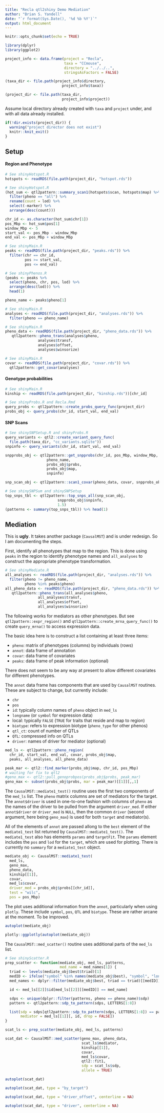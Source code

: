 ```yaml
---
title: "Recla qtl2shiny Demo Mediation"
author: "Brian S. Yandell"
date: "`r format(Sys.Date(), '%d %b %Y')`"
output: html_document
---
```


```r
knitr::opts_chunk$set(echo = TRUE)
```

```r
library(dplyr)
library(ggplot2)
```

```r
project_info <- data.frame(project = "Recla",
                           taxa = "CCmouse",
                           directory = "../../..",
                           stringsAsFactors = FALSE)
```

```r
(taxa_dir <- file.path(project_info$directory, 
                          project_info$taxa))
```

```r
(project_dir <- file.path(taxa_dir, 
                          project_info$project))
```

Assume local directory already created with `taxa` and `project` under,
and with all data already installed.

```r
if(!dir.exists(project_dir)) {
  warning("project director does not exist")
  knitr::knit_exit()
}
```

## Setup

#### Region and Phenotype

```r
# See shinyHotspot.R
hotspots <- readRDS(file.path(project_dir, "hotspot.rds"))
```

```r
# See shinyHotspot.R
(hot_sum <- qtl2pattern::summary_scan1(hotspots$scan, hotspots$map) %>%
  filter(pheno == "all") %>%
  rename(count = lod) %>%
  select(-marker) %>%
  arrange(desc(count)))
```

```r
chr_id <- as.character(hot_sum$chr[1])
pos_Mbp <- hot_sum$pos[1]
window_Mbp <- 5
start_val <- pos_Mbp - window_Mbp
end_val <- pos_Mbp + window_Mbp
```

```r
# See shinyMain.R
peaks <- readRDS(file.path(project_dir, "peaks.rds")) %>%
  filter(chr == chr_id,
         pos >= start_val,
         pos <= end_val)
```

```r
# See shinyPhenos.R
(peaks <- peaks %>%
  select(pheno, chr, pos, lod) %>%
  arrange(desc(lod))) %>%
  head(1)
```

```r
pheno_name <- peaks$pheno[1]
```

```r
# See shinyMain.R
analyses <- readRDS(file.path(project_dir, "analyses.rds")) %>%
  filter(pheno == pheno_name)
```

```r
# See shinyMain.R
pheno_data <- readRDS(file.path(project_dir, "pheno_data.rds")) %>%
   qtl2pattern::pheno_trans(analyses$pheno, 
               analyses$transf,
               analyses$offset,
               analyses$winsorize)
```

```r
# See shinyMain.R
covar <- readRDS(file.path(project_dir, "covar.rds")) %>%
  qtl2pattern::get_covar(analyses)
```

#### Genotype probabilities

```r
# See shinyMain.R
kinship <- readRDS(file.path(project_dir, "kinship.rds"))[chr_id]
```

```r
# See shinyProbs.R and Recla.Rmd
query_probs <- qtl2pattern::create_probs_query_func(project_dir)
probs_obj <- query_probs(chr_id, start_val, end_val)
```

#### SNP Scans

```r
# See shinySNPSetup.R and shinyProbs.R
query_variants <- qtl2::create_variant_query_func(
  file.path(taxa_dir, "cc_variants.sqlite"))
snpinfo <- query_variants(chr_id, start_val, end_val)
```

```r
snpprobs_obj <- qtl2pattern::get_snpprobs(chr_id, pos_Mbp, window_Mbp,
                   pheno_name, 
                   probs_obj$probs,
                   probs_obj$map,
                   snpinfo)
```

```r
snp_scan_obj <- qtl2pattern::scan1_covar(pheno_data, covar, snpprobs_obj$snpprobs, kinship, analyses)
```

```r
# See shinySNPSum and shinySNPSetup
top_snps_tbl <- qtl2pattern::top_snps_all(snp_scan_obj,
                        snpprobs_obj$snpinfo,
                        1.5)
(patterns <- summary(top_snps_tbl)) %>% head(1)
```

## Mediation

This is **ugly**. It takes another package (`CausalMST`) and is under redesign.
So I am documenting the steps.

First, identify all phenotypes that map to the region. This is done using `peaks` in the region to identify phenotype names and `all_analyses` to construct the appropriate phenotype transformation.

```r
# See shinyMediate.R
all_analyses <- readRDS(file.path(project_dir, "analyses.rds")) %>%
  filter(pheno != pheno_name,
         pheno %in% peaks$pheno)
all_pheno_data <- readRDS(file.path(project_dir, "pheno_data.rds")) %>%
   qtl2pattern::pheno_trans(all_analyses$pheno, 
               all_analyses$transf,
               all_analyses$offset,
               all_analyses$winsorize)
```

The following works for mediators as other phenotypes. But see `qtl2pattern::expr_region()` and `qtl2pattern::create_mrna_query_func()` to create `query_mrna()` to access expression data.

The basic idea here is to construct a list containing at least three items:

- `pheno`: matrix of phenotypes (columns) by individuals (rows)
- `annot`: data frame of annotation
- `covar`: data frame of covariates
- `peaks`: data frame of peak information (optional)

There does not seem to be any way at present to allow different covariates for different phenotypes. 

The `annot` data frame has components that are used by `CausalMST` routines. These are subject to change, but currently include:

- `chr`
- `pos`
- `id`: typically column names of `pheno` object in `med_ls`
- `longname` (or `symbol` for expression data)
- local: typically `FALSE` (`TRUE` for traits that reside and map to region)
- `biotype`: refers to expression biotype (`pheno_type` for other phenos)
- `qtl_ct`: count of number of QTLs
- `QTL`: compressed info on QTLs
- `driver`: names of driver for mediator (optional)

```r
med_ls <- qtl2pattern::pheno_region(
  chr_id, start_val, end_val, covar, probs_obj$map,
  peaks, all_analyses, all_pheno_data)
```

```r
peak_mar <- qtl2::find_marker(probs_obj$map, chr_id, pos_Mbp)
# waiting for fix to qtl2
#geno_max <- qtl2::pull_genoprobpos(probs_obj$probs, peak_mar)
geno_max <- subset(probs_obj$probs, mar = peak_mar)[[1]][,,1]
```

The `CausalMST::mediate1_test()` routine uses the first two components of the `med_ls` list. The `pheno` matrix columns are set of mediators for the target.
The `annot$driver` is used in one-to-one fashion with columns of `pheno` as the names of the driver to be pulled from the argument `driver_med`. If either `annot$driver` or `driver_med` is `NULL`, then the common `driver` (second argument, here being `geno_max`) is used for both `target` and mediator(s). 

All of the elements of `annot` are passed allong to the `best` element of the `mediate1_test` list returned by `CausalMST::mediate1_test()`. The `mediate1_test` also has elements `params` and `targetFit`. The `params` element includes the `pos` and `lod` for the `target`, which are used for plotting. There is currently no `summary` for a `mediate1_test` object.

```r
mediate_obj <- CausalMST::mediate1_test(
  med_ls, 
  geno_max, 
  pheno_data,
  kinship[[1]],
  covar,
  med_ls$covar,
  driver_med = probs_obj$probs[[chr_id]],
  test = "wilc",
  pos = pos_Mbp)
```

The plot uses additional information from the `annot`, particularly when using `plotly`. These include `symbol`, `pos`, `QTL` and `biotype`. These are rather arcane at the moment. To be improved.

```r
autoplot(mediate_obj)
```

```r
plotly::ggplotly(autoplot(mediate_obj))
```

The `CausalMST::med_scatter()` routine uses additional parts of the `med_ls` list.

```r
# See shinyScatter.R
prep_scatter <- function(mediate_obj, med_ls, patterns,
                         med_name = med_names[1]) {
  triad <- levels(mediate_obj$best$triad)[1]
  medID <- ifelse("symbol" %in% names(mediate_obj$best), "symbol", "longname")
  med_names <- dplyr::filter(mediate_obj$best, triad == triad)[[medID]]

  id <- med_ls[[2]]$id[med_ls[[2]][[medID]] == med_name]

  sdps <- unique(dplyr::filter(patterns, pheno == pheno_name)$sdp)
  pattern <- qtl2pattern::sdp_to_pattern(sdps, LETTERS[1:8])

  list(sdp = sdps[qtl2pattern::sdp_to_pattern(sdps, LETTERS[1:8]) == pattern][1],
       mediator = med_ls[[1]][, id, drop = FALSE])
}
```

```r
scat_ls <- prep_scatter(mediate_obj, med_ls, patterns)
```

```r
scat_dat <- CausalMST::med_scatter(geno_max, pheno_data, 
                                   scat_ls$mediator,
                                   kinship[[1]], 
                                   covar, 
                                   med_ls$covar,
                                   qtl2::fit1,
                                   sdp = scat_ls$sdp, 
                                   allele = TRUE)
```

```r
autoplot(scat_dat)
```

```r
autoplot(scat_dat, type = "by_target")
```

```r
autoplot(scat_dat, type = "driver_offset", centerline = NA)
```

```r
autoplot(scat_dat, type = "driver", centerline = NA)
```
